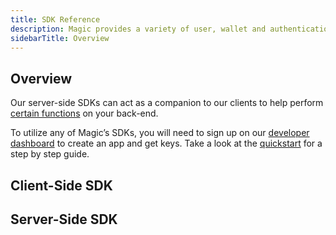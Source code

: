 ```yaml
---
title: SDK Reference
description: Magic provides a variety of user, wallet and authentication methods in multiple languages and frameworks for web and mobile.
sidebarTitle: Overview
---
```


## Overview

Our server-side SDKs can act as a companion to our clients to help perform [certain functions](/docs/embedded-wallet/api/server-side-sdks/overview#use-cases) on your back-end.

To utilize any of Magic’s SDKs, you will need to sign up on our [developer dashboard](https://dashboard.magic.link/) to create an app and get keys. Take a look at the [quickstart](/docs/embedded-wallet/quickstart/overview) for a step by step guide.

## ⁠Client-Side SDK

<CardGroup cols={3}>
  <Card title="Web" icon="js" href="/docs/embedded-wallet/api/client-side-sdks/javascript" horizontal iconType="solid"/>
  <Card title="React Native" icon="react" href="/docs/embedded-wallet/api/client-side-sdks/react-native" horizontal iconType="solid"/>
  <Card title="Android" icon="android" href="/docs/embedded-wallet/api/client-side-sdks/android" horizontal iconType="solid"/>
  <Card title="iOS" icon="apple" href="/docs/embedded-wallet/api/client-side-sdks/ios" horizontal iconType="solid"/>
  <Card title="Flutter" icon="flutter" href="/docs/embedded-wallet/api/client-side-sdks/flutter"horizontal  iconType="solid"/>
</CardGroup>

## Server-Side SDK
<CardGroup cols={3}>
  <Card title="Overview" icon="server" href="/docs/embedded-wallet/api/server-side-sdks/overview"horizontal  iconType="solid"/>
  <Card title="Python" icon="python" href="/docs/embedded-wallet/api/server-side-sdks/python" horizontal iconType="solid"/>
  <Card title="Node" icon="node-js" href="/docs/embedded-wallet/api/server-side-sdks/node" horizontal iconType="solid"/>
</CardGroup>

